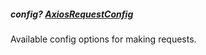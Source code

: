 ##### **config?** [AxiosRequestConfig](https://axios-http.com/docs/req_config)
Available config options for making requests.

